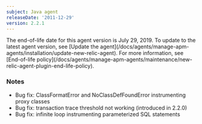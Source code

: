```yaml
---
subject: Java agent
releaseDate: '2011-12-29'
version: 2.2.1
---
```


<Callout variant="important">
  The end-of-life date for this agent version is July 29, 2019. To update to the latest agent version, see [Update the agent](/docs/agents/manage-apm-agents/installation/update-new-relic-agent). For more information, see [End-of-life policy](/docs/agents/manage-apm-agents/maintenance/new-relic-agent-plugin-end-life-policy).
</Callout>

### Notes

* Bug fix: ClassFormatError and NoClassDefFoundError instrumenting proxy classes
* Bug fix: transaction trace threshold not working (introduced in 2.2.0)
* Bug fix: infinite loop instrumenting parameterized SQL statements
